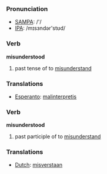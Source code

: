 === Pronunciation ===
*[[w:SAMPA|SAMPA]]: /'/
*[[w:IPA|IPA]]: /mɪsɜndər'stʊd/

=== Verb ===

'''misunderstood'''

# past tense of to [[misunderstand]]

=== Translations ===
*[[Esperanto]]: [[malinterpretis]]

=== Verb ===

'''misunderstood'''

# past participle of to [[misunderstand]]

=== Translations ===
*[[Dutch]]: [[misverstaan]]